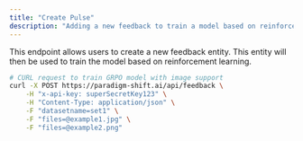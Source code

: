 ```yaml
---
title: "Create Pulse"
description: "Adding a new feedback to train a model based on reinforcement learning"
---
```


This endpoint allows users to create a new feedback entity. This entity will then be used to train the model based on reinforcement learning.

<RequestExample>

```bash filename
# CURL request to train GRPO model with image support
curl -X POST https://paradigm-shift.ai/api/feedback \
	-H "x-api-key: superSecretKey123" \
	-H "Content-Type: application/json" \
	-F "datasetname=set1" \
	-F "files=@example1.jpg" \
	-F "files=@example2.png" 
```

</RequestExample>